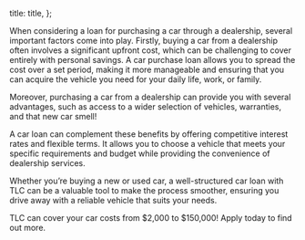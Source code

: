 

  title: title,
};


When considering a loan for purchasing a car through a dealership, several important factors come into play. Firstly, buying a car from a dealership often involves a significant upfront cost, which can be challenging to cover entirely with personal savings. A car purchase loan allows you to spread the cost over a set period, making it more manageable and ensuring that you can acquire the vehicle you need for your daily life, work, or family.

Moreover, purchasing a car from a dealership can provide you with several advantages, such as access to a wider selection of vehicles, warranties, and that new car smell!

A car loan can complement these benefits by offering competitive interest rates and flexible terms. It allows you to choose a vehicle that meets your specific requirements and budget while providing the convenience of dealership services.

Whether you’re buying a new or used car, a well-structured car loan with TLC can be a valuable tool to make the process smoother, ensuring you drive away with a reliable vehicle that suits your needs.

TLC can cover your car costs from $2,000 to $150,000! Apply today to find out more.
